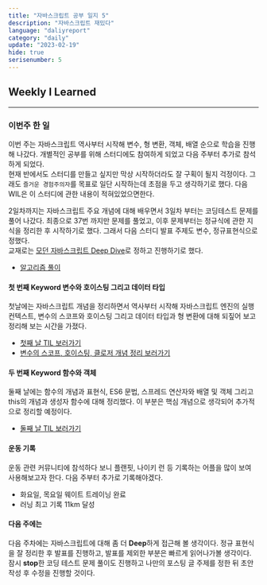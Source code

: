 ```yaml
---
title: "자바스크립트 공부 일지 5"
description: "자바스크립트 재밌다"
language: "daliyreport"
category: "daily"
update: "2023-02-19"
hide: true
serisenumber: 5
---
```

## Weekly I Learned
---
### 이번주 한 일
이번 주는 자바스크립트 역사부터 시작해 변수, 형 변환, 객체, 배열 순으로 학습을 진행해 나갔다. 개별적인 공부를 위해 스터디에도 참여하게 되었고 다음 주부터 추가로 참석하게 되었다.  
현재 반에서도 스터디를 만들고 싶지만 막상 시작하더라도 잘 구획이 될지 걱정이다. 그래도 `즐거운 경험주의자`를 목표로 일단 시작하는데 초점을 두고 생각하기로 했다. 다음 WIL은 이 스터디에 관한 내용이 적혀있었으면한다.

2일차까지는 자바스크립트 주요 개념에 대해 배우면서 3일차 부터는 코딩테스트 문제를 풀어 나갔다. 최종으로 37번 까지만 문제를 풀었고, 이후 문제부터는 정규식에 관한 지식을 정리한 후 시작하기로 했다. 그래서 다음 스터디 발표 주제도 변수, 정규표현식으로 정했다.  
교재로는 [모던 자바스크립트 Deep Dive](http://www.yes24.com/Product/Goods/92742567)로 정하고 진행하기로 했다.

- [알고리즘 풀이](https://github.com/WoogLim/JsAlgorithm)

#### 첫 번째 Keyword 변수와 호이스팅 그리고 데이터 타입
첫날에는 자바스크립트 개념을 정리하면서 역사부터 시작해 자바스크립트 엔진의 실행 컨텍스트, 변수의 스코프와 호이스팅 그리고 데이터 타입과 형 변환에 대해 되짚어 보고 정리해 보는 시간을 가졌다.

- [첫째 날 TIL 보러가기](https://www.wooglim.dev/snippets/Hanghea99-daily-report-02)
- [변수의 스코프, 호이스팅, 클로저 개념 정리 보러가기](https://www.wooglim.dev/snippets/Modern-Javascript-Deep-Dive-01)

#### 두 번째 Keyword 함수와 객체
둘째 날에는 함수의 개념과 표현식, ES6 문법, 스프레드 연산자와 배열 및 객체 그리고 this의 개념과 생성자 함수에 대해 정리했다. 이 부분은 핵심 개념으로 생각되어 추가적으로 정리할 예정이다.

- [둘째 날 TIL 보러가기](https://www.wooglim.dev/snippets/Hanghea99-daily-report-03)

#### 운동 기록
운동 관련 커뮤니티에 참석하다 보니 플랜핏, 나이키 런 등 기록하는 어플을 많이 보여 사용해보고자 한다. 다음 주부터 추가로 기록해야겠다. 
- 화요일, 목요일 웨이트 트레이닝 완료
- 러닝 최고 기록 11km 달성

#### 다음 주에는
다음 주차에는 자바스크립트에 대해 좀 더 <b>Deep</b>하게 접근해 볼 생각이다. 정규 표현식을 잘 정리한 후 발표를 진행하고, 발표를 제외한 부분은 빠르게 읽어나가볼 생각이다.  
잠시 <b>stop</b>한 코딩 테스트 문제 풀이도 진행하고 나만의 포스팅 글 주제를 정한 뒤 초안 작성 후 수정을 진행할 것이다.